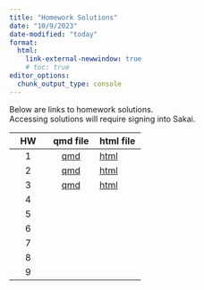 ```yaml
---
title: "Homework Solutions"
date: "10/9/2023"
date-modified: "today"
format: 
  html:
    link-external-newwindow: true
    # toc: true
editor_options: 
  chunk_output_type: console
---
```


::: callout-note
Below are links to homework solutions.\
Accessing solutions will require signing into Sakai.
:::

| HW  |                                                     qmd file                                                     | html file                                                                                                          |
|:-------------------:|:-------------------------:|:------------------------|
|  1  | [qmd](https://sakai.ohsu.edu/access/content/group/BSTA-511-1-AA-F23/HW_solutions/HW_1_F23_bsta511_Solutions.qmd) | [html](https://sakai.ohsu.edu/access/content/group/BSTA-511-1-AA-F23/HW_solutions/HW_1_F23_bsta511_Solutions.html) |
|  2  | [qmd](https://sakai.ohsu.edu/access/content/group/BSTA-511-1-AA-F23/HW_solutions/HW_2_F23_bsta511_Solutions.qmd) | [html](https://sakai.ohsu.edu/access/content/group/BSTA-511-1-AA-F23/HW_solutions/HW_2_F23_bsta511_Solutions.html) |
|  3  | [qmd](https://sakai.ohsu.edu/access/content/group/BSTA-511-1-AA-F23/HW_solutions/HW_3_F23_bsta511_Solutions.qmd) | [html](https://sakai.ohsu.edu/access/content/group/BSTA-511-1-AA-F23/HW_solutions/HW_3_F23_bsta511_Solutions.html) |
|  4  |                                                                                                                  |                                                                                                                    |
|  5  |                                                                                                                  |                                                                                                                    |
|  6  |                                                                                                                  |                                                                                                                    |
|  7  |                                                                                                                  |                                                                                                                    |
|  8  |                                                                                                                  |                                                                                                                    |
|  9  |                                                                                                                  |                                                                                                                    |
